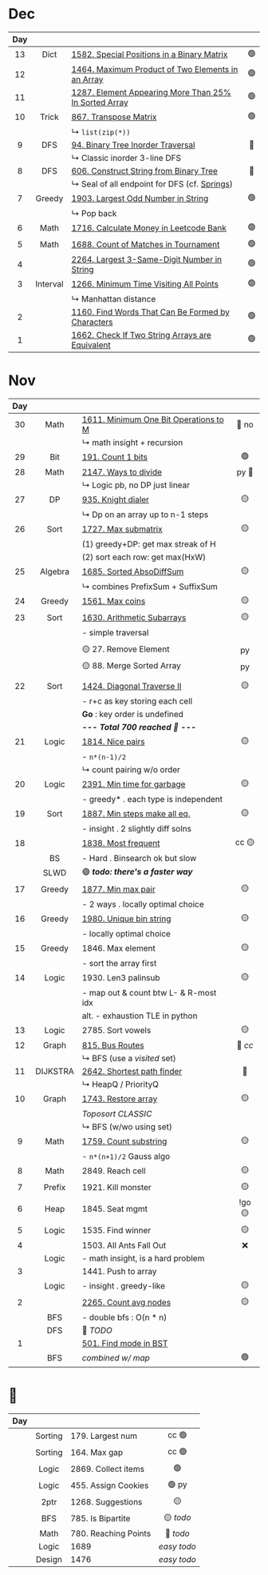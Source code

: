 # Dec
Day     |          |         | &#8203;
:------:| :------: | :------ | :-------------:
13      | Dict     | [1582. Special Positions in a Binary Matrix](https://leetcode.com/problems/special-positions-in-a-binary-matrix) | 🟢 
12      |          | [1464. Maximum Product of Two Elements in an Array](https://leetcode.com/problems/maximum-product-of-two-elements-in-an-array/) | 🟢 
11      |          | [1287. Element Appearing More Than 25% In Sorted Array](https://leetcode.com/problems/element-appearing-more-than-25-in-sorted-array/) | 🟢 
10      | Trick    | [867. Transpose Matrix](https://leetcode.com/problems/transpose-matrix/) | 🟢 
||| ↳ `list(zip(*))`
9       | DFS      | [94. Binary Tree Inorder Traversal](https://leetcode.com/problems/binary-tree-inorder-traversal/) | 🔴 
||| ↳ Classic inorder 3-line DFS 
8       |  DFS     | [606. Construct String from Binary Tree](https://leetcode.com/problems/construct-string-from-binary-tree/) | 🔴 
||| ↳ Seal of all endpoint for DFS (cf. [Springs](https://adventofcode.com/2023/day/12))
7       | Greedy   | [1903. Largest Odd Number in String](https://leetcode.com/problems/largest-odd-number-in-string/) | 🟢 
||| ↳ Pop back
6       | Math     | [1716. Calculate Money in Leetcode Bank](https://leetcode.com/problems/calculate-money-in-leetcode-bank/) | 🟢 
5       | Math     | [1688. Count of Matches in Tournament](https://leetcode.com/problems/count-of-matches-in-tournament/) | 🟢 
4       |          | [2264. Largest 3-Same-Digit Number in String](https://leetcode.com/problems/largest-3-same-digit-number-in-string/) | 🟢 
3       | Interval | [1266. Minimum Time Visiting All Points](https://leetcode.com/problems/minimum-time-visiting-all-points/) | 🟢 
||| ↳ Manhattan distance
2       |          | [1160. Find Words That Can Be Formed by Characters](https://leetcode.com/problems/find-words-that-can-be-formed-by-characters/) | 🟢 
1       |          | [1662. Check If Two String Arrays are Equivalent](https://leetcode.com/problems/check-if-two-string-arrays-are-equivalent/) | 🟢 


# Nov
Day     |          |         | &#8203;
:------:| :------: | :------ | :-------------:
30      | Math     | [1611. Minimum One Bit Operations to M](https://leetcode.com/problems/minimum-one-bit-operations-to-make-integers-zero) | 🔴 no 
||| ↳ math insight + recursion
29      | Bit      | [191. Count 1 bits](https://leetcode.com/problems/number-of-1-bits) | 🟢 
28      | Math     | [2147. Ways to divide](https://leetcode.com/problems/number-of-ways-to-divide-a-long-corridor) | py 🔴 
||| ↳ Logic pb, no DP just linear
27      | DP       | [935. Knight dialer](https://leetcode.com/problems/knight-dialer) | 🟡 
||| ↳ Dp on an array up to n-1 steps
26      | Sort     | [1727. Max submatrix](https://leetcode.com/problems/largest-submatrix-with-rearrangements/) | 🟡  
||| (1) greedy+DP: get max streak of H 
||| (2) sort each row: get max(HxW)
25      | Algebra  | [1685. Sorted AbsoDiffSum](https://leetcode.com/problems/sum-of-absolute-differences-in-a-sorted-array) | 🟡 
||| ↳ combines PrefixSum + SuffixSum 
24      | Greedy   | [1561. Max coins](https://leetcode.com/problems/maximum-number-of-coins-you-can-get/) | 🟡 
23      | Sort     | [1630. Arithmetic Subarrays](https://leetcode.com/problems/arithmetic-subarrays) | 🟡
|       |          | - simple traversal  
||
|       |          | 🟡 27. Remove Element | py
|       |          | 🟡 88. Merge Sorted Array | py
||
22      | Sort     | [1424. Diagonal Traverse II](https://leetcode.com/problems/diagonal-traverse-ii/) | 🟡 
|       |          | - r+c as key storing each cell 
|       |          | **Go** : key order is undefined
|       |          | ***--- Total 700 reached 🚀 ---***
21      | Logic    | [1814. Nice pairs](https://leetcode.com/problems/count-nice-pairs-in-an-array/) | 🟡 
|       |          | - `n*(n-1)/2` 
||| ↳ count pairing w/o order 
20      | Logic    | [2391. Min time for garbage](https://leetcode.com/problems/minimum-amount-of-time-to-collect-garbage/) | 🟡 
||| - greedy* . each type is independent 
19      | Sort     | [1887. Min steps make all eq.](https://leetcode.com/problems/reduction-operations-to-make-the-array-elements-equal/) | 🟡 
||      | - insight . 2 slightly diff solns
18      |          | [1838. Most frequent](https://leetcode.com/problems/frequency-of-the-most-frequent-element/description/?envType=daily-question&envId=2023-11-18)     | cc 🟡 
|| BS   | - Hard . Binsearch ok but slow 
|| SLWD | 🟣  ___todo: there's a faster way___
17      | Greedy   | [1877. Min max pair](https://leetcode.com/problems/minimize-maximum-pair-sum-in-array) | 🟡 
||| - 2 ways . locally optimal choice 
16      | Greedy   | [1980. Unique bin string](https://leetcode.com/problems/find-unique-binary-string/) | 🟡
||| - locally optimal choice 
15      | Greedy   | 1846. Max element       | 🟡
||| - sort the array first 
14      | Logic    | 1930. Len3 palinsub     | 🟡
||| - map out & count btw L- & R-most idx
||| alt. - exhaustion TLE in python 
13      | Logic    | 2785. Sort vowels       | 🟡 
12      | Graph    | [815. Bus Routes](https://leetcode.com/problems/bus-routes/) | 🔴 _cc_ 
||| ↳ BFS (use a _visited_ set) 
11      | DIJKSTRA | [2642. Shortest path finder](https://leetcode.com/problems/design-graph-with-shortest-path-calculator/) | 🔴 
||| ↳ HeapQ / PriorityQ 
10      | Graph    | [1743. Restore array](https://leetcode.com/problems/restore-the-array-from-adjacent-pairs/)     | 🟡
|       |          | _Toposort CLASSIC_
||| ↳ BFS (w/wo using set) 
9       | Math     | [1759. Count substring](https://leetcode.com/problems/count-number-of-homogenous-substrings/)   | 🟡 
|       |          | - `n*(n+1)/2` Gauss algo 
8       | Math     | 2849. Reach cell        | 🟡 
7       | Prefix   | 1921. Kill monster      | 🟡 
6       | Heap     | 1845. Seat mgmt         | !go 🟡 
5       | Logic    | 1535. Find winner       | 🟡 
4       |          | 1503. All Ants Fall Out | ❌
|       | Logic    | - math insight, is a hard problem 
3       |          | 1441. Push to array
|       | Logic    | - insight . greedy-like |🟡 
2       |          | [2265. Count avg nodes](https://leetcode.com/problems/count-nodes-equal-to-average-of-subtree/) | 🟡 
|       | BFS      | - double bfs : O(n * n)  
|       | DFS      | 🔵 _TODO_
1       |          | [501. Find mode in BST](https://leetcode.com/problems/find-mode-in-binary-search-tree/)
|       | BFS      | _combined w/ map_       | 🟢 


# 🧶  
| Day   |          |         | &#8203;
:------:| :------: | :------ | :-------------:
|       | Sorting  | 179. Largest num        | cc 🟢 
|       | Sorting  | 164. Max gap            | cc 🟢 
|       | Logic    | 2869. Collect items     | 🟢 
|       | Logic    | 455. Assign Cookies     | 🟢 py
|       | 2ptr     | 1268. Suggestions       | 🟡 
|       | BFS      | 785. Is Bipartite       | 🟡 _todo_
|       | Math     | 780. Reaching Points    | 🔴 _todo_
|       | Logic    | 1689                    | _easy todo_
|       | Design   | 1476                    | _easy todo_ 

